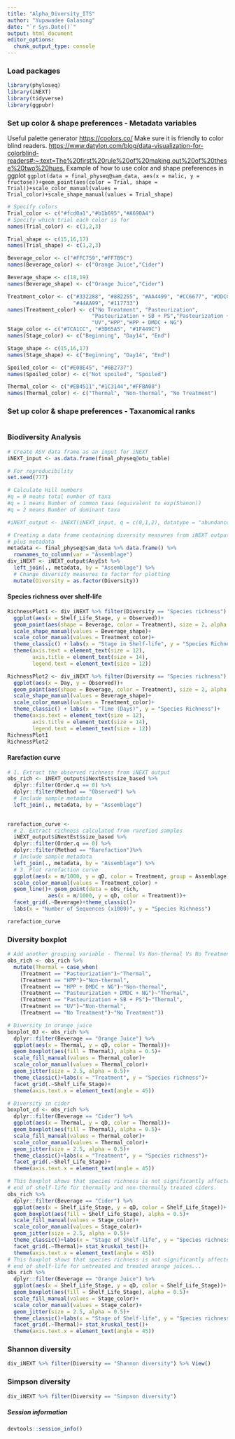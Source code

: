 ```yaml
---
title: "Alpha_Diversity_ITS"
author: "Yupawadee Galasong"
date: "`r Sys.Date()`"
output: html_document
editor_options: 
  chunk_output_type: console
---
```

### Load packages
```r
library(phyloseq)
library(iNEXT)
library(tidyverse)
library(ggpubr)

```

### Set up color & shape preferences - Metadata variables
Useful palette generator <https://coolors.co/>
Make sure it is friendly to color blind readers.
<https://www.datylon.com/blog/data-visualization-for-colorblind-readers#:~:text=The%20first%20rule%20of%20making,out%20of%20these%20two%20hues.>
Example of how to use color and shape preferences in ggplot
`ggplot(data = final_physeq@sam_data, aes(x = malic, y = fructose))+geom_point(aes(color = Trial, shape = Trial))+scale_color_manual(values = Trial_color)+scale_shape_manual(values = Trial_shape)`
```r
# Specify colors
Trial_color <- c("#fcd0a1","#b1b695","#A690A4")
# Specify which trial each color is for
names(Trial_color) <- c(1,2,3)

Trial_shape <- c(15,16,17)
names(Trial_shape) <- c(1,2,3)

Beverage_color <- c("#FFC759","#FF7B9C")
names(Beverage_color) <- c("Orange Juice","Cider")

Beverage_shape <- c(18,19)
names(Beverage_shape) <- c("Orange Juice","Cider")

Treatment_color <- c("#332288", "#882255", "#AA4499", "#CC6677", "#DDCC77", 
                     "#44AA99", "#117733")
names(Treatment_color) <- c("No Treatment", "Pasteurization", 
                           "Pasteurization + SB + PS","Pasteurization + DMDC + NG",
                           "UV","HPP","HPP + DMDC + NG")
Stage_color <- c("#7CA1CC", "#3D65A5", "#1F449C")
names(Stage_color) <- c("Beginning", "Day14", "End")

Stage_shape <- c(15,16,17)
names(Stage_shape) <- c("Beginning", "Day14", "End")

Spoiled_color <- c("#E08E45", "#6B2737")
names(Spoiled_color) <- c("Not spoiled", "Spoiled")

Thermal_color <- c("#EB4511","#1C3144","#FFBA08")
names(Thermal_color) <- c("Thermal", "Non-thermal", "No Treatment")
```
### Set up color & shape preferences - Taxanomical ranks
```r


```

### Biodiversity Analysis
```r
# Create ASV data frame as an input for iNEXT
iNEXT_input <- as.data.frame(final_physeq@otu_table)

# For reproducibility
set.seed(777)

# Calculate Hill numbers
#q = 0 means total number of taxa
#q = 1 means Number of common taxa (equivalent to exp(Shanon))
#q = 2 means Number of dominant taxa

#iNEXT_output <- iNEXT(iNEXT_input, q = c(0,1,2), datatype = "abundance")

# Creating a data frame containing diversity measures from iNEXT output
# plus metadata
metadata <- final_physeq@sam_data %>% data.frame() %>%
  rownames_to_column(var = "Assemblage")
div_iNEXT <- iNEXT_output$AsyEst %>%
  left_join(., metadata, by = "Assemblage") %>% 
  # Change diversity measures to factor for plotting
  mutate(Diversity = as.factor(Diversity))
```

#### Species richness over shelf-life
```r
RichnessPlot1 <- div_iNEXT %>% filter(Diversity == "Species richness") %>%
  ggplot(aes(x = Shelf_Life_Stage, y = Observed))+
  geom_point(aes(shape = Beverage, color = Treatment), size = 2, alpha = 0.75)+
  scale_shape_manual(values = Beverage_shape)+
  scale_color_manual(values = Treatment_color)+
  theme_classic() + labs(x = "Stage in Shelf-life", y = "Species Richness")+
  theme(axis.text = element_text(size = 12),
        axis.title = element_text(size = 14),
        legend.text = element_text(size = 12))

RichnessPlot2 <- div_iNEXT %>% filter(Diversity == "Species richness") %>%
  ggplot(aes(x = Day, y = Observed))+
  geom_point(aes(shape = Beverage, color = Treatment), size = 2, alpha = 0.75)+
  scale_shape_manual(values = Beverage_shape)+
  scale_color_manual(values = Treatment_color)+
  theme_classic() + labs(x = "Time (Days)", y = "Species Richness")+
  theme(axis.text = element_text(size = 12),
        axis.title = element_text(size = 14),
        legend.text = element_text(size = 12))
RichnessPlot1
RichnessPlot2
```

#### Rarefaction curve
```r
# 1. Extract the observed richness from iNEXT output
obs_rich <- iNEXT_output$iNextEst$size_based %>%
  dplyr::filter(Order.q == 0) %>%
  dplyr::filter(Method == "Observed") %>%
  # Include sample metadata
  left_join(., metadata, by = "Assemblage") 
  

rarefaction_curve <- 
  # 2. Extract richness calculated from rarefied samples
  iNEXT_output$iNextEst$size_based %>% 
  dplyr::filter(Order.q == 0) %>%
  dplyr::filter(Method == "Rarefaction")%>%
  # Include sample metadata
  left_join(., metadata, by = "Assemblage") %>% 
  # 3. Plot rarefaction curve
  ggplot(aes(x = m/1000, y = qD, color = Treatment, group = Assemblage))+
  scale_color_manual(values = Treatment_color) + 
  geom_line()+ geom_point(data = obs_rich, 
             aes(x = m/1000, y = qD, color = Treatment))+
  facet_grid(.~Beverage)+theme_classic()+
  labs(x = "Number of Sequences (x1000)", y = "Species Richness")

rarefaction_curve

```

### Diversity boxplot
```r
# Add another grouping variable - Thermal Vs Non-thermal Vs No Treatment
obs_rich <- obs_rich %>% 
  mutate(Thermal = case_when(
    (Treatment == "Pasteurization")~"Thermal",
    (Treatment == "HPP")~"Non-thermal",
    (Treatment == "HPP + DMDC + NG")~"Non-thermal",
    (Treatment == "Pasteurization + DMDC + NG")~"Thermal",
    (Treatment == "Pasteurization + SB + PS")~"Thermal",
    (Treatment == "UV")~"Non-thermal",
    (Treatment == "No Treatment")~"No Treatment"))

# Diversity in orange juice
boxplot_OJ <- obs_rich %>%
  dplyr::filter(Beverage == "Orange Juice") %>%
  ggplot(aes(x = Thermal, y = qD, color = Thermal))+
  geom_boxplot(aes(fill = Thermal), alpha = 0.5)+
  scale_fill_manual(values = Thermal_color)+
  scale_color_manual(values = Thermal_color)+
  geom_jitter(size = 2.5, alpha = 0.5)+
  theme_classic()+labs(x = "Treatment", y = "Species richness")+
  facet_grid(.~Shelf_Life_Stage)+
  theme(axis.text.x = element_text(angle = 45))

# Diversity in cider
boxplot_cd <- obs_rich %>%
  dplyr::filter(Beverage == "Cider") %>%
  ggplot(aes(x = Thermal, y = qD, color = Thermal))+
  geom_boxplot(aes(fill = Thermal), alpha = 0.5)+
  scale_fill_manual(values = Thermal_color)+
  scale_color_manual(values = Thermal_color)+
  geom_jitter(size = 2.5, alpha = 0.5)+
  theme_classic()+labs(x = "Treatment", y = "Species richness")+
  facet_grid(.~Shelf_Life_Stage)+
  theme(axis.text.x = element_text(angle = 45))

# This boxplot shows that species richness is not significantly affected at the 
# end of shelf-life for thermally and non-thermally treated ciders.
obs_rich %>%
  dplyr::filter(Beverage == "Cider") %>%
  ggplot(aes(x = Shelf_Life_Stage, y = qD, color = Shelf_Life_Stage))+
  geom_boxplot(aes(fill = Shelf_Life_Stage), alpha = 0.5)+
  scale_fill_manual(values = Stage_color)+
  scale_color_manual(values = Stage_color)+
  geom_jitter(size = 2.5, alpha = 0.5)+
  theme_classic()+labs(x = "Stage of Shelf-life", y = "Species richness")+
  facet_grid(.~Thermal)+ stat_kruskal_test()+
  theme(axis.text.x = element_text(angle = 45))
# This boxplot shows that species richness is not significantly affected at the 
# end of shelf-life for untreated and treated orange juices...
obs_rich %>%
  dplyr::filter(Beverage == "Orange Juice") %>%
  ggplot(aes(x = Shelf_Life_Stage, y = qD, color = Shelf_Life_Stage))+
  geom_boxplot(aes(fill = Shelf_Life_Stage), alpha = 0.5)+
  scale_fill_manual(values = Stage_color)+
  scale_color_manual(values = Stage_color)+
  geom_jitter(size = 2.5, alpha = 0.5)+
  theme_classic()+labs(x = "Stage of Shelf-life", y = "Species richness")+
  facet_grid(.~Thermal)+ stat_kruskal_test()+
  theme(axis.text.x = element_text(angle = 45))
```

### Shannon diversity
```r
div_iNEXT %>% filter(Diversity == "Shannon diversity") %>% View()

```

### Simpson diversity
```r
div_iNEXT %>% filter(Diversity == "Simpson diversity")

```
##### Session information
```r
devtools::session_info()
```